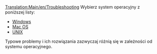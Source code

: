 [[Translation:Main/en/Troubleshooting]]<!--{{en/Table of contents}}-->{{pl/Spis treści}}
Wybierz system operacyjny z poniższej listy:

* [[Main/en/Troubleshooting/Windows|Windows]]
* [[Main/en/Problem/Mac|Mac OS]]
* [[Main/en/Problem/Unix|UNIX]]

Typowe problemy i ich rozwiązania zazwyczaj różnią się w zależności od systemu operacyjnego.